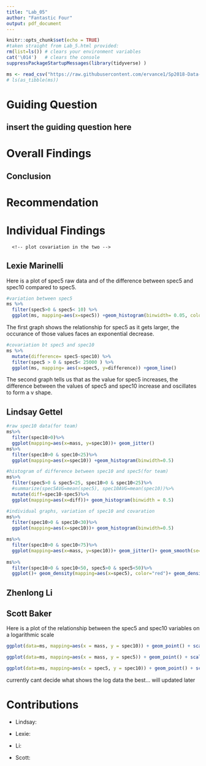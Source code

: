 ```yaml
---
title: "Lab_05"
author: "Fantastic Four"
output: pdf_document
---
```


```r
knitr::opts_chunk$set(echo = TRUE)
#taken straight from Lab_5.html provided:
rm(list=ls()) # clears your environment variables
cat('\014')   # clears the console
suppressPackageStartupMessages(library(tidyverse) )

ms <- read_csv("https://raw.githubusercontent.com/ervance1/Sp2018-Data-Science-repo/master/ms.csv") # load the data
# ls(as_tibble(ms))
```

# Guiding Question
## insert the guiding question here

# Overall Findings


## Conclusion  


# Recommendation



# Individual Findings
<!-- gist: plot variation in one of the spec variables -->
      <!-- plot covariation in the two -->


## Lexie Marinelli
Here is a plot of spec5 raw data and of the difference between spec5 and spec10 compared to spec5.
```r
#variation between spec5
ms %>%
  filter(spec5>0 & spec5< 10) %>%
  ggplot(ms, mapping=aes(x=spec5)) +geom_histogram(binwidth= 0.05, color= "blue") 
```
The first graph shows the relationship for spec5 as it gets larger, the occurance of those values faces an exponential decrease. 

```r
#covariation bt spec5 and spec10
ms %>%
  mutate(difference= spec5-spec10) %>%
  filter(spec5 > 0 & spec5< 25000 ) %>%
  ggplot(ms, mapping= aes(x=spec5, y=difference)) +geom_line()
```
The second graph tells us that as the value for spec5 increases, the difference between the values of spec5 and spec10 increase and oscillates to form a v shape. 


## Lindsay Gettel
```r

#raw spec10 data(for team)
ms%>%
  filter(spec10>0)%>%
  ggplot(mapping=aes(x=mass, y=spec10))+ geom_jitter()
ms%>%
  filter(spec10>0 & spec10<25)%>%
  ggplot(mapping=aes(x=spec10)) +geom_histogram(binwidth=0.5)

#histogram of difference between spec10 and spec5(for team)
ms%>%
  filter(spec5>0 & spec5<25, spec10>0 & spec10<25)%>%
  #summarize(spec5AVG=mean(spec5), spec10AVG=mean(spec10))%>%
  mutate(diff=spec10-spec5)%>%
  ggplot(mapping=aes(x=diff))+ geom_histogram(binwidth = 0.5)

#individual graphs, variation of spec10 and covaration
ms%>%
  filter(spec10>0 & spec10<30)%>%
  ggplot(mapping=aes(x=spec10))+ geom_histogram(binwidth=0.5)

ms%>%
  filter(spec10>0 & spec10<75)%>%
  ggplot(mapping=aes(x=mass, y=spec10))+ geom_jitter()+ geom_smooth(se=FALSE)+ ylim(0,50)
  
ms%>%
  filter(spec10>0 & spec10<50, spec5>0 & spec5<50)%>%
  ggplot()+ geom_density(mapping=aes(x=spec5), color="red")+ geom_density(mapping=aes(x=spec10), color="blue")#+ theme(legend=c("spec5", "spec10"), col=c("red", "blue"))
```




## Zhenlong Li


## Scott Baker
Here is a plot of the relationship between the spec5 and spec10 variables on a logarithmic scale 
```r
ggplot(data=ms, mapping=aes(x = mass, y = spec10)) + geom_point() + scale_x_log10() + scale_y_log10() + ggtitle(label = "Log Plot of spec10 vs. mass")

ggplot(data=ms, mapping=aes(x = mass, y = spec5)) + geom_point() + scale_x_log10() + scale_y_log10() + ggtitle(label = "Log Plot of spec5 vs. mass")

ggplot(data=ms, mapping=aes(x = spec5, y = spec10)) + geom_point() + scale_x_log10() + scale_y_log10() + ggtitle(label = "Log Plot of spec5 vs. spec10")

```
currently cant decide what shows the log data the best... will updated later

# Contributions
* Lindsay: 

* Lexie: 

* Li: 

* Scott: